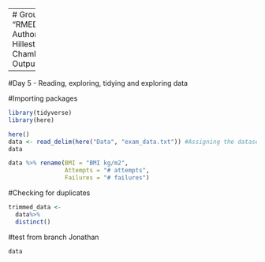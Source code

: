 -------
# Group 1 Project
Title: "RMED901_Group1_Project_110923"
Authors: "Marianne Bråtveit, Eline Hillestad, Ryan Dunkel and Jonathan Chambenoit"
Date: "2023-09-11"
Output: html_document

-----
#Day 5 - Reading, exploring, tidying and exploring data

#Importing packages
```r
library(tidyverse)
library(here)

here()
data <- read_delim(here("Data", "exam_data.txt")) #Assigning the dataset 
data

```


```r
data %>% rename(BMI = "BMI kg/m2", 
                Attempts = "# attempts",
                Failures = "# failures")
```

#Checking for duplicates

```r
trimmed_data <-
  data%>%
  distinct()

```

#test from branch Jonathan

```r
data
```
